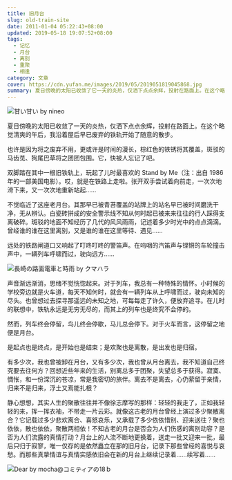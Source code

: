 ```yaml
---
title: 旧月台
slug: old-train-site
date: 2011-01-04 05:22:43+08:00
updated: 2019-05-18 19:07:52+08:00
tags:
  - 记忆
  - 月台
  - 离别
  - 重聚
  - 相逢
category: 文章
cover: https://cdn.yufan.me/images/2019/05/2019051819045868.jpg
summary: 夏日傍晚的太阳已收敛了它一天的炎热，仅洒下点点余辉，投射在路面上。在这个略觉清爽的午后，我沿着屋后早已废弃的铁轨开始了随意的散步。
---
```


![甘い甘い by  nineo](https://cdn.yufan.me/images/2019/05/2019051819045635.jpg)

<MusicPlayer netease={287035} premium={true} />

夏日傍晚的太阳已收敛了一天的炎热，仅洒下点点余辉，投射在路面上。在这个略觉清爽的午后，我沿着屋后早已废弃的铁轨开始了随意的散步。

也许是因为将之废弃不用，更或许是时间的漫长，棕红色的铁锈将其覆盖，斑驳的马齿苋、狗尾巴草将之团团包围。它，快被人忘记了吧。

双脚踏在其中一根旧铁轨上，玩起了儿时最喜欢的 Stand by Me（注：出自 1986 年的一部美国电影）。哎，就是在铁路上走啦。张开双手尝试着向前走，一次次地滑下来，又一次次地重新站起……

不觉临近了这座老月台。其那早已被青苔覆盖的站牌上的站名早已被时间磨洗干净，无从辨认。白瓷砖拼成的安全警示线不知从何时起已被来来往往的行人踩得支离破碎。斑驳的地面不知经历了几代的风风雨雨，记述着多少时光中的点点滴滴。曾经谁的谁在这里离别，又是谁的谁在这里等待、遇见……

远处的铁路闸道口又响起了叮咚叮咚的警笛声。在呜咽的汽笛声与铿锵的车轮撞击声中，一辆列车呼啸而过，驶向远方……

![長崎の路面電車と時雨 by  クマハラ](https://cdn.yufan.me/images/2019/05/2019051819045868.jpg)

声音渐远渐消，思绪不觉恍惚起来。对于列车，我总有一种特殊的情怀。小时候的学校旁边就是火车道，每天不知何时，就会有一辆列车从上呼啸而过，驶向未知的尽头。也曾想过去探寻那遥远的未知之地，可每每走了许久，便放弃追寻。在儿时的联想中，铁轨永远是无穷无尽的，而其上的列车也是终究不会停的。

然而，列车终会停留，鸟儿终会停歇，马儿总会停下。对于火车而言，这停留之地便是月台。

是起点也是终点，是开始也是结束；是欢聚也是离散，是出发也是归宿。

有多少次，我也曾被卸在月台，又有多少次，我也曾从月台离去，我不知道自己终究要去往何方？回想近些年来的生活，别离总多于团聚，失望总多于获得。寂寞、惆怅，和一份深沉的苍凉，常是我密切的旅伴。离去不是离去，心仍萦留于亲情，归来不是归来，浮土又焉能扎根？

静心想想，其实人生的聚散往往并不像徐志摩写的那样：轻轻的我走了，正如我轻轻的来，挥一挥衣袖，不带走一片云彩。就像这古老的月台曾经上演过多少聚散离合？它记载过多少悲欢离合、喜怒哀乐，又承载了多少依依惜别、迎来送往？聚也依依，散也依依，聚散两相依！不知古老的月台是否会为人们伤感的离别动容？是否为人们流露的真情打动？月台上的人流不断地更换着，送走一批又迎来一批，最后只归于寂寥，唯一仅存的是依然矗立在那的旧月台，记录下那些曾经的喜悦与哀愁。而那些真挚情谊与真情实感依旧会在新的月台上继续记录着……续写着……

![Dear by  mocha@コミティアの18ｂ](https://cdn.yufan.me/images/2019/05/2019051819050372.jpg)
